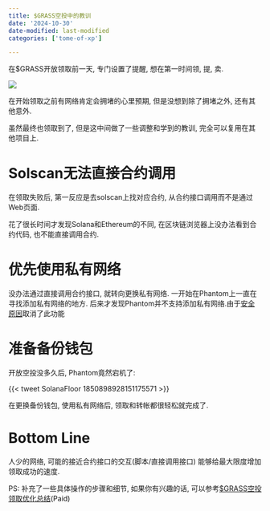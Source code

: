 ```yaml
---
title: $GRASS空投中的教训
date: '2024-10-30'
date-modified: last-modified
categories: ['tome-of-xp']

---
```


在$GRASS开放领取前一天, 专门设置了提醒, 想在第一时间领, 提, 卖.

![](https://image.luozx.org/garden/2024/11/ed413a289872b5edcc8bcde6438abb65.png)

在开始领取之前有网络肯定会拥堵的心里预期, 但是没想到除了拥堵之外, 还有其他意外.

虽然最终也领取到了, 但是这中间做了一些调整和学到的教训, 完全可以复用在其他项目上.

# Solscan无法直接合约调用

在领取失败后, 第一反应是去solscan上找对应合约, 从合约接口调用而不是通过Web页面.

花了很长时间才发现Solana和Ethereum的不同, 在区块链浏览器上没办法看到合约代码, 也不能直接调用合约.

# 优先使用私有网络

没办法通过直接调用合约接口, 就转向更换私有网络. 
一开始在Phantom上一直在寻找添加私有网络的地方. 
后来才发现Phantom并不支持添加私有网络.由于[安全原因](https://www.reddit.com/r/solana/comments/1afbb2p/comment/kqtr28w/?utm_source=share&utm_medium=web3x&utm_name=web3xcss&utm_term=1&utm_content=share_button)取消了此功能


# 准备备份钱包

开放空投没多久后, Phantom竟然宕机了:

{{< tweet SolanaFloor 1850898928151175571 >}}


在更换备份钱包, 使用私有网络后, 领取和转帐都很轻松就完成了.

# Bottom Line

人少的网络, 可能的接近合约接口的交互(脚本/直接调用接口)
能够给最大限度增加领取成功的速度.

PS: 补充了一些具体操作的步骤和细节, 如果你有兴趣的话, 可以参考[$GRASS空投领取优化总结](https://players.luozx.org/p/grass-airdrop-optimization-summary)(Paid)
